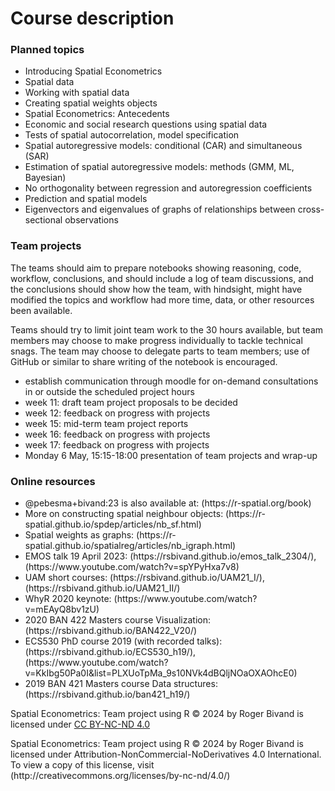 # Course description {.unnumbered}

### Planned topics

- Introducing Spatial Econometrics
- Spatial data
- Working with spatial data
- Creating spatial weights objects
- Spatial Econometrics: Antecedents
- Economic and social research questions using spatial data
- Tests of spatial autocorrelation, model specification
- Spatial autoregressive models: conditional (CAR) and simultaneous (SAR)
- Estimation of spatial autoregressive models: methods (GMM, ML, Bayesian)
- No orthogonality between regression and autoregression coefficients
- Prediction and spatial models
- Eigenvectors and eigenvalues of graphs of relationships between cross-sectional observations

### Team projects

The teams should aim to prepare notebooks showing reasoning, code, workflow, conclusions, and should include a log of team discussions, and the conclusions should show how the team, with hindsight, might have modified the topics and workflow had more time, data, or other resources been available. 

Teams should try to limit joint team work to the 30 hours available, but team members may choose to make progress individually to tackle technical snags. The team may choose to delegate parts to team members; use of GitHub or similar to share writing of the notebook is encouraged.

- establish communication through moodle for on-demand consultations in or outside the scheduled project hours
- week 11: draft team project proposals to be decided
- week 12: feedback on progress with projects
- week 15: mid-term team project reports
- week 16: feedback on progress with projects
- week 17: feedback on progress with projects
- Monday 6 May, 15:15-18:00 presentation of team projects and wrap-up

### Online resources

- @pebesma+bivand:23 is also available at: (https://r-spatial.org/book)
- More on constructing spatial neighbour objects: (https://r-spatial.github.io/spdep/articles/nb_sf.html)
- Spatial weights as graphs: (https://r-spatial.github.io/spatialreg/articles/nb_igraph.html)
- EMOS talk 19 April 2023: (https://rsbivand.github.io/emos_talk_2304/), (https://www.youtube.com/watch?v=spYPyHxa7v8)
- UAM short courses: (https://rsbivand.github.io/UAM21_I/), (https://rsbivand.github.io/UAM21_II/)
- WhyR 2020 keynote: (https://www.youtube.com/watch?v=mEAyQ8bv1zU)
- 2020 BAN 422 Masters course Visualization: (https://rsbivand.github.io/BAN422_V20/)
- ECS530 PhD course 2019 (with recorded talks): (https://rsbivand.github.io/ECS530_h19/), (https://www.youtube.com/watch?v=KkIbg50Pa0I&list=PLXUoTpMa_9s10NVk4dBQljNOaOXAOhcE0)
- 2019 BAN 421 Masters course Data structures: (https://rsbivand.github.io/ban421_h19/)

Spatial Econometrics: Team project using R © 2024 by Roger Bivand is licensed under [CC BY-NC-ND 4.0](http://creativecommons.org/licenses/by-nc-nd/4.0/)

Spatial Econometrics: Team project using R © 2024 by Roger Bivand is licensed under Attribution-NonCommercial-NoDerivatives 4.0 International. To view a copy of this license, visit (http://creativecommons.org/licenses/by-nc-nd/4.0/)
